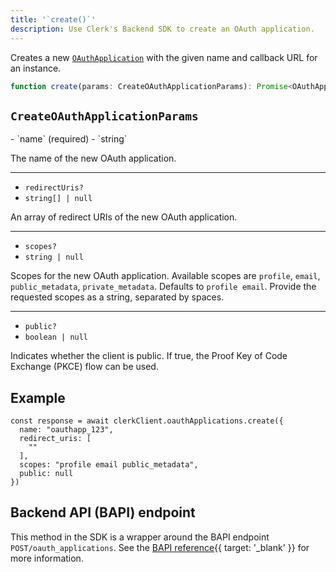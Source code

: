 ```yaml
---
title: '`create()`'
description: Use Clerk's Backend SDK to create an OAuth application.
---
```


Creates a new [`OAuthApplication`](/docs/references/backend/types/backend-oauth-application) with the given name and callback URL for an instance.

```ts
function create(params: CreateOAuthApplicationParams): Promise<OAuthApplication>
```

## `CreateOAuthApplicationParams`

<Properties>
  - `name` (required)
  - `string`

  The name of the new OAuth application.

  ---

  - `redirectUris?`
  - `string[] | null`

  An array of redirect URIs of the new OAuth application.

  ---

  - `scopes?`
  - `string | null`

  Scopes for the new OAuth application. Available scopes are `profile`, `email`, `public_metadata`, `private_metadata`. Defaults to `profile email`. Provide the requested scopes as a string, separated by spaces.

  ---

  - `public?`
  - `boolean | null` 

  Indicates whether the client is public. If true, the Proof Key of Code Exchange (PKCE) flow can be used.
</Properties>

## Example

<Include src="_partials/backend/usage" />

```tsx
const response = await clerkClient.oauthApplications.create({
  name: "oauthapp_123",
  redirect_uris: [
    ""
  ],
  scopes: "profile email public_metadata",
  public: null
})
```

## Backend API (BAPI) endpoint

This method in the SDK is a wrapper around the BAPI endpoint `POST/oauth_applications`. See the [BAPI reference](/docs/reference/backend-api/tag/OAuth-Applications#operation/CreateOAuthApplication){{ target: '_blank' }} for more information.